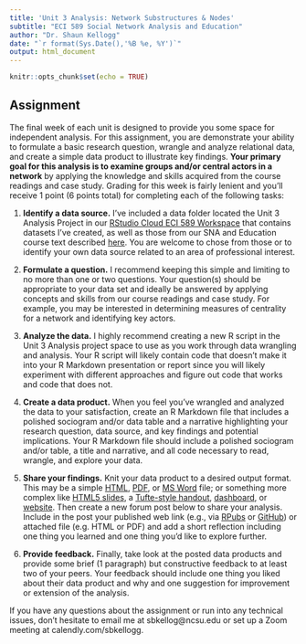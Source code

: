```yaml
---
title: 'Unit 3 Analysis: Network Substructures & Nodes'
subtitle: "ECI 589 Social Network Analysis and Education"
author: "Dr. Shaun Kellogg"
date: "`r format(Sys.Date(),'%B %e, %Y')`"
output: html_document
---
```


```r
knitr::opts_chunk$set(echo = TRUE)
```

## Assignment

The final week of each unit is designed to provide you some space for independent analysis. For this assignment, you are demonstrate your ability to formulate a basic research question, wrangle and analyze relational data, and create a simple data product to illustrate key findings. **Your primary goal for this analysis is to examine groups and/or central actors in a network** by applying the knowledge and skills acquired from the course readings and case study. Grading for this week is fairly lenient and you'll receive 1 point (6 points total) for completing each of the following tasks:

1.  **Identify a data source.** I've included a data folder located the Unit 3 Analysis Project in our [RStudio Cloud ECI 589 Workspace](https://rstudio.cloud/spaces/146919/join?access_code=VgotVV692OpRoxZvrOp9oW8a2EThPX5kHkJ7Vgf8) that contains datasets I've created, as well as those from our SNA and Education course text described [here](https://studysites.sagepub.com/carolan/study/resources.htm). You are welcome to chose from those or to identify your own data source related to an area of professional interest.

2.  **Formulate a question.** I recommend keeping this simple and limiting to no more than one or two questions. Your question(s) should be appropriate to your data set and ideally be answered by applying concepts and skills from our course readings and case study. For example, you may be interested in determining measures of centrality for a network and identifying key actors.

3.  **Analyze the data.** I highly recommend creating a new R script in the Unit 3 Analysis project space to use as you work through data wrangling and analysis. Your R script will likely contain code that doesn't make it into your R Markdown presentation or report since you will likely experiment with different approaches and figure out code that works and code that does not.

4.  **Create a data product.** When you feel you've wrangled and analyzed the data to your satisfaction, create an R Markdown file that includes a polished sociogram and/or data table and a narrative highlighting your research question, data source, and key findings and potential implications. Your R Markdown file should include a polished sociogram and/or table, a title and narrative, and all code necessary to read, wrangle, and explore your data.

5.  **Share your findings.** Knit your data product to a desired output format. This may be a simple [HTML](https://bookdown.org/yihui/rmarkdown/html-document.html), [PDF](https://bookdown.org/yihui/rmarkdown/pdf-document.html), or [MS Word](https://bookdown.org/yihui/rmarkdown/word-document.html) file; or something more complex like [HTML5 slides](https://bookdown.org/yihui/rmarkdown/ioslides-presentation.html), a [Tufte-style handout](https://bookdown.org/yihui/rmarkdown/tufte-handouts.html), [dashboard](https://rmarkdown.rstudio.com/flexdashboard/), or [website](https://bookdown.org/yihui/rmarkdown/rmarkdown-site.html). Then create a new forum post below to share your analysis. Include in the post your published web link (e.g., via [RPubs](https://rpubs.com/about/getting-started) or [GitHub](https://towardsdatascience.com/how-to-create-a-free-github-pages-website-53743d7524e1)) or attached file (e.g. HTML or PDF) and add a short reflection including one thing you learned and one thing you'd like to explore further.

6.  **Provide feedback.** Finally, take look at the posted data products and provide some brief (1 paragraph) but constructive feedback to at least two of your peers. Your feedback should include one thing you liked about their data product and why and one suggestion for improvement or extension of the analysis.

If you have any questions about the assignment or run into any technical issues, don't hesitate to email me at sbkellog\@ncsu.edu or set up a Zoom meeting at calendly.com/sbkellogg.
